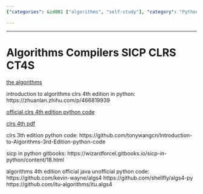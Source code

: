 ```yaml
---
{"categories": &id001 ["algorithms", "self-study"], "category": "Python Programming", "date": "2022-05-31 05:22:14", "description": "This article offers a collection of resources for learning algorithms, compilers, and programming. It includes introductions to the Algorithms book in Python, official CLRS 4th edition Python code, alternative Python implementations of CLRS, SICP in Python, and unofficial Python versions of the Algorithms 4th edition.", "tags": *id001, "title": "Algorithms Compilers SICP CLRS CT4S"}

---
```


------

# Algorithms Compilers SICP CLRS CT4S

[the algorithms](https://the-algorithms.com/)

introduction to algorithms clrs 4th edition in python:
https://zhuanlan.zhihu.com/p/466819939

[official clrs 4th edition python code](https://github.com/James4Ever0/CLRS-Python-Implementation)

[clrs 4th pdf](https://github.com/GenoWong/IntroductionToAlgorithms/blob/main/Introduction.to.Algorithms.4th.pdf)

clrs 3th edition python code:
https://github.com/tonywangcn/Introduction-to-Algorithms-3rd-Edition-python-code

sicp in python gitbooks:
https://wizardforcel.gitbooks.io/sicp-in-python/content/18.html

algorithms 4th edition official java unofficial python code:
https://github.com/kevin-wayne/algs4
https://github.com/shellfly/algs4-py
https://github.com/itu-algorithms/itu.algs4

